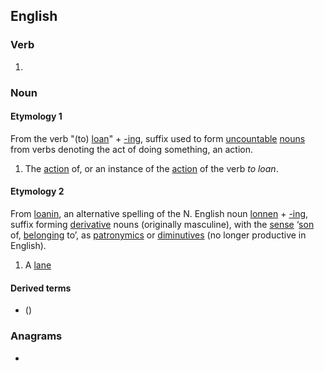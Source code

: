 ==English==

===Verb===
{{head|en|verb form}}

# {{present participle of|en|loan|nocat=1}}

===Noun===
{{en-noun}}

====Etymology 1====
From the verb "(to) [[loan]]" + [[-ing]], suffix used to form [[uncountable]] [[noun]]s from verbs denoting the act of doing something, an action.

# The [[action]] of, or an instance of the [[action]] of the verb ''to loan''.

====Etymology 2====
From [[loanin]], an alternative spelling of the N. English noun [[lonnen]] + [[-ing]], suffix forming [[derivative]] nouns (originally masculine), with the [[sense]] ‘[[son]] of, [[belong]]ing to’, as [[patronymic]]s or [[diminutive]]s (no longer productive in English).

# {{lb|en|obsolete|Scottish and Northern English}} A [[lane]]

====Derived terms====
* {{l|en|free loaning}} ({{m|en|right of way}})

===Anagrams===
* {{anagrams|en|a=agilnno|loganin}}